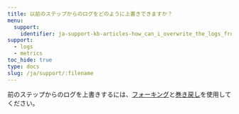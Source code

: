 ```yaml
---
title: 以前のステップからのログをどのように上書きできますか？
menu:
  support:
    identifier: ja-support-kb-articles-how_can_i_overwrite_the_logs_from_previous_steps
support:
  - logs
  - metrics
toc_hide: true
type: docs
slug: /ja/support/:filename
---
```

前のステップからのログを上書きするには、[フォーキング](/ja/guides/models/track/runs/forking)と[巻き戻し](/ja/guides/models/track/runs/rewind)を使用してください。